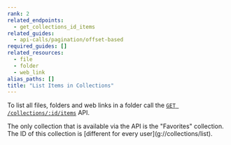 ```yaml
---
rank: 2
related_endpoints:
  - get_collections_id_items
related_guides:
  - api-calls/pagination/offset-based
required_guides: []
related_resources:
  - file
  - folder
  - web_link
alias_paths: []
title: "List Items in Collections"
---
```

To list all files, folders and web links in a folder call the [`GET
/collections/:id/items`](e://get_collections_id_items) API.

<Samples id='get_collections_id_items' />

<Message warning>
  The only collection that is available via the API is the "Favorites"
  collection. The ID of this collection is [different for every
  user](g://collections/list).
</Message>
